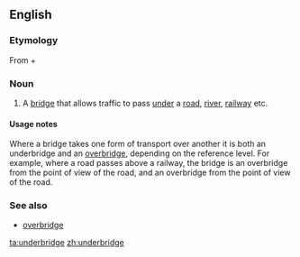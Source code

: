 ==English==

===Etymology===
From {{term|under}} + {{term|bridge}}

===Noun===
{{en-noun}}

# {{UK}} A [[bridge]] that allows traffic to pass [[under]] a [[road]], [[river]], [[railway]] etc.

====Usage notes====
Where a bridge takes one form of transport over another it is both an underbridge and an [[overbridge]], depending on the reference level. For example, where a road passes above a railway, the bridge is an overbridge from the point of view of the road, and an overbridge from the point of view of the road.

===See also===
*[[overbridge]]

[[ta:underbridge]]
[[zh:underbridge]]